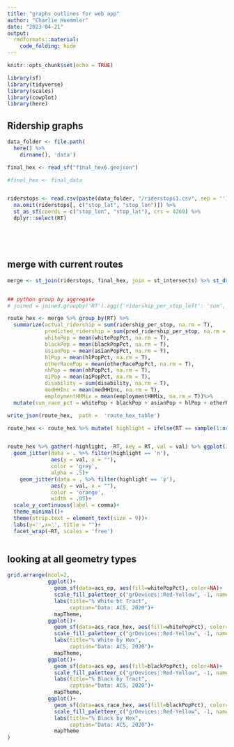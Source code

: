 ```yaml
---
title: "graphs outlines for web app"
author: "Charlie Huemmler"
date: "2023-04-21"
output: 
  rmdformats::material:
    code_folding: hide
---
```


```r
knitr::opts_chunk$set(echo = TRUE)

library(sf)
library(tidyverse)
library(scales)
library(cowplot)
library(here)
```

## Ridership graphs 

```r


data_folder <- file.path(
  here() %>% 
    dirname(), 'data')

final_hex <- read_sf("final_hex6.geojson")

#final_hex <- final_data


riderstops <- read.csv(paste(data_folder, "/riderstops1.csv", sep = '')) %>%
  na.omit(riderstops[, c("stop_lat", "stop_lon")]) %>% 
  st_as_sf(coords = c("stop_lon", "stop_lat"), crs = 4269) %>%
  dplyr::select(RT)






```

## merge with current routes

```r

merge <- st_join(riderstops, final_hex, join = st_intersects) %>% st_drop_geometry()


## python group by aggregate 
# joined = joined.groupby('RT').agg({'ridership_per_stop_left': 'sum', 'pred_ridership_per_stop_left': 'sum', 'whitePop_left': 'mean', 'blackPop_left': 'mean', 'asianPop_left': 'mean', 'hlPop_left': 'mean', 'otherRacePop_left': 'mean', 'nhPop_left': 'mean', 'aiPop_left': 'mean', 'disability_left': 'sum', 'medHHInc_left': 'mean', 'employmentHHMix_left': 'mean'})

route_hex <- merge %>% group_by(RT) %>%
  summarize(actual_ridership = sum(ridership_per_stop, na.rm = T),
            predicted_ridership = sum(pred_ridership_per_stop, na.rm = T),
            whitePop = mean(whitePopPct, na.rm = T),
            blackPop = mean(blackPopPct, na.rm = T),
            asianPop = mean(asianPopPct, na.rm = T),
            hlPop = mean(hlPopPct, na.rm = T),
            otherRacePop = mean(otherRacePopPct, na.rm = T),
            nhPop = mean(nhPopPct, na.rm = T),
            aiPop = mean(aiPopPct, na.rm = T),
            disability = sum(disability, na.rm = T),
            medHHInc = mean(medHHInc, na.rm = T),
            employmentHHMix = mean(employmentHHMix, na.rm = T))%>% 
  mutate(sum_race_pct = whitePop + blackPop + asianPop + hlPop + otherRacePop + nhPop + aiPop)

write_json(route_hex,  path =  'route_hex_table')

route_hex <- route_hex %>% mutate( highlight = ifelse(RT == sample(1:nrow(.),1), "y","n"))



```




```r

route_hex %>% gather(-highlight, -RT, key = RT, val = val) %>% ggplot()+
  geom_jitter(data = . %>% filter(highlight == 'n'), 
              aes(y = val, x = ""),
              color = 'grey',
              alpha = .5)+
    geom_jitter(data = . %>% filter(highlight == 'y'), 
              aes(y = val, x = ""),
              color = 'orange',
              width = .05)+
  scale_y_continuous(label = comma)+
  theme_minimal()+
  theme(strip.text = element_text(size = 9))+
  labs(y='',x='', title = "")+
  facet_wrap(~RT, scales = 'free')



```

## looking at all geometry types

```r
grid.arrange(ncol=2,
             ggplot()+
               geom_sf(data=acs_ep, aes(fill=whitePopPct), color=NA)+
               scale_fill_paletteer_c("grDevices::Red-Yellow", -1, name="%")+
               labs(title="% White bt Tract",
                    caption="Data: ACS, 2020")+
               mapTheme,
             ggplot()+
               geom_sf(data=acs_race_hex, aes(fill=whitePopPct), color=NA)+
               scale_fill_paletteer_c("grDevices::Red-Yellow", -1, name="%")+
               labs(title="% White by Hex",
                    caption="Data: ACS, 2020")+
               mapTheme,
             ggplot()+
               geom_sf(data=acs_ep, aes(fill=blackPopPct), color=NA)+
               scale_fill_paletteer_c("grDevices::Red-Yellow", -1, name="%")+
               labs(title="% Black by Tract",
                    caption="Data: ACS, 2020")+
               mapTheme,
             ggplot()+
               geom_sf(data=acs_race_hex, aes(fill=blackPopPct), color=NA)+
               scale_fill_paletteer_c("grDevices::Red-Yellow", -1, name="%")+
               labs(title="% Black by Hex",
                    caption="Data: ACS, 2020")+
               mapTheme
)


```

